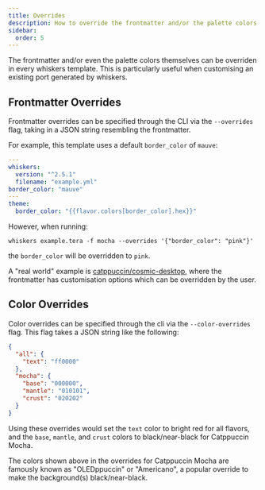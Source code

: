 ```yaml
---
title: Overrides
description: How to override the frontmatter and/or the palette colors via the CLI.
sidebar:
  order: 5
---
```



The frontmatter and/or even the palette colors themselves can be overriden in
every whiskers template. This is particularly useful when customising an
existing port generated by whiskers.

## Frontmatter Overrides

Frontmatter overrides can be specified through the CLI via the `--overrides`
flag, taking in a JSON string resembling the frontmatter.

For example, this template uses a default `border_color` of `mauve`:

```yaml title="example.tera"
---
whiskers:
  version: "^2.5.1"
  filename: "example.yml"
border_color: "mauve"
---
theme:
  border_color: "{{flavor.colors[border_color].hex}}"
```

However, when running:

```shell
whiskers example.tera -f mocha --overrides '{"border_color": "pink"}'
```

the `border_color` will be overridden to `pink`.

A "real world" example is
[catppuccin/cosmic-desktop](https://github.com/catppuccin/cosmic-desktop#generating-custom-configurations),
where the frontmatter has customisation options which can be overridden by the
user.

## Color Overrides

Color overrides can be specified through the cli via the `--color-overrides`
flag. This flag takes a JSON string like the following:

```json
{
  "all": {
    "text": "ff0000"
  },
  "mocha": {
    "base": "000000",
    "mantle": "010101",
    "crust": "020202"
  }
}
```

Using these overrides would set the `text` color to bright red for all flavors,
and the `base`, `mantle`, and `crust` colors to black/near-black for Catppuccin
Mocha.

<Aside type="note">
  The colors shown above in the overrides for Catppuccin Mocha are famously
  known as "OLEDppuccin" or "Americano", a popular override to make the
  background(s) black/near-black.
</Aside>

